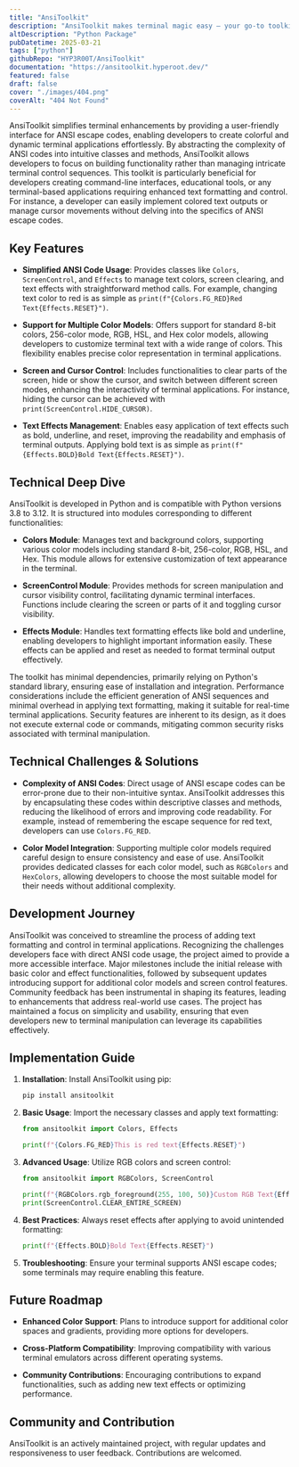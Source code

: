 ```yaml
---
title: "AnsiToolkit"
description: "AnsiToolkit makes terminal magic easy — your go-to toolkit for hassle-free ANSI escape codes and colorful, dynamic terminal output!"
altDescription: "Python Package"
pubDatetime: 2025-03-21
tags: ["python"]
githubRepo: "HYP3R00T/AnsiToolkit"
documentation: "https://ansitoolkit.hyperoot.dev/"
featured: false
draft: false
cover: "./images/404.png"
coverAlt: "404 Not Found"
---
```


AnsiToolkit simplifies terminal enhancements by providing a user-friendly interface for ANSI escape codes, enabling developers to create colorful and dynamic terminal applications effortlessly. By abstracting the complexity of ANSI codes into intuitive classes and methods, AnsiToolkit allows developers to focus on building functionality rather than managing intricate terminal control sequences. This toolkit is particularly beneficial for developers creating command-line interfaces, educational tools, or any terminal-based applications requiring enhanced text formatting and control. For instance, a developer can easily implement colored text outputs or manage cursor movements without delving into the specifics of ANSI escape codes.

## Key Features

- **Simplified ANSI Code Usage**: Provides classes like `Colors`, `ScreenControl`, and `Effects` to manage text colors, screen clearing, and text effects with straightforward method calls. For example, changing text color to red is as simple as `print(f"{Colors.FG_RED}Red Text{Effects.RESET}")`.

- **Support for Multiple Color Models**: Offers support for standard 8-bit colors, 256-color mode, RGB, HSL, and Hex color models, allowing developers to customize terminal text with a wide range of colors. This flexibility enables precise color representation in terminal applications.

- **Screen and Cursor Control**: Includes functionalities to clear parts of the screen, hide or show the cursor, and switch between different screen modes, enhancing the interactivity of terminal applications. For instance, hiding the cursor can be achieved with `print(ScreenControl.HIDE_CURSOR)`.

- **Text Effects Management**: Enables easy application of text effects such as bold, underline, and reset, improving the readability and emphasis of terminal outputs. Applying bold text is as simple as `print(f"{Effects.BOLD}Bold Text{Effects.RESET}")`.

## Technical Deep Dive

AnsiToolkit is developed in Python and is compatible with Python versions 3.8 to 3.12. It is structured into modules corresponding to different functionalities:

- **Colors Module**: Manages text and background colors, supporting various color models including standard 8-bit, 256-color, RGB, HSL, and Hex. This module allows for extensive customization of text appearance in the terminal.

- **ScreenControl Module**: Provides methods for screen manipulation and cursor visibility control, facilitating dynamic terminal interfaces. Functions include clearing the screen or parts of it and toggling cursor visibility.

- **Effects Module**: Handles text formatting effects like bold and underline, enabling developers to highlight important information easily. These effects can be applied and reset as needed to format terminal output effectively.

The toolkit has minimal dependencies, primarily relying on Python's standard library, ensuring ease of installation and integration. Performance considerations include the efficient generation of ANSI sequences and minimal overhead in applying text formatting, making it suitable for real-time terminal applications. Security features are inherent to its design, as it does not execute external code or commands, mitigating common security risks associated with terminal manipulation.

## Technical Challenges & Solutions

- **Complexity of ANSI Codes**: Direct usage of ANSI escape codes can be error-prone due to their non-intuitive syntax. AnsiToolkit addresses this by encapsulating these codes within descriptive classes and methods, reducing the likelihood of errors and improving code readability. For example, instead of remembering the escape sequence for red text, developers can use `Colors.FG_RED`.

- **Color Model Integration**: Supporting multiple color models required careful design to ensure consistency and ease of use. AnsiToolkit provides dedicated classes for each color model, such as `RGBColors` and `HexColors`, allowing developers to choose the most suitable model for their needs without additional complexity.

## Development Journey

AnsiToolkit was conceived to streamline the process of adding text formatting and control in terminal applications. Recognizing the challenges developers face with direct ANSI code usage, the project aimed to provide a more accessible interface. Major milestones include the initial release with basic color and effect functionalities, followed by subsequent updates introducing support for additional color models and screen control features. Community feedback has been instrumental in shaping its features, leading to enhancements that address real-world use cases. The project has maintained a focus on simplicity and usability, ensuring that even developers new to terminal manipulation can leverage its capabilities effectively.

## Implementation Guide

1. **Installation**: Install AnsiToolkit using pip:

   ```bash
   pip install ansitoolkit
   ```

2. **Basic Usage**: Import the necessary classes and apply text formatting:

   ```python
   from ansitoolkit import Colors, Effects

   print(f"{Colors.FG_RED}This is red text{Effects.RESET}")
   ```

3. **Advanced Usage**: Utilize RGB colors and screen control:

   ```python
   from ansitoolkit import RGBColors, ScreenControl

   print(f"{RGBColors.rgb_foreground(255, 100, 50)}Custom RGB Text{Effects.RESET}")
   print(ScreenControl.CLEAR_ENTIRE_SCREEN)
   ```

4. **Best Practices**: Always reset effects after applying to avoid unintended formatting:

   ```python
   print(f"{Effects.BOLD}Bold Text{Effects.RESET}")
   ```

5. **Troubleshooting**: Ensure your terminal supports ANSI escape codes; some terminals may require enabling this feature.

## Future Roadmap

- **Enhanced Color Support**: Plans to introduce support for additional color spaces and gradients, providing more options for developers.

- **Cross-Platform Compatibility**: Improving compatibility with various terminal emulators across different operating systems.

- **Community Contributions**: Encouraging contributions to expand functionalities, such as adding new text effects or optimizing performance.

## Community and Contribution

AnsiToolkit is an actively maintained project, with regular updates and responsiveness to user feedback. Contributions are welcomed.